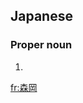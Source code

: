 ==Japanese==
{{ja-kanjitab|もり|おか|yomi=k}}

===Proper noun===
{{ja-pos|proper|もりおか}}

# {{surname|lang=ja|sort=もりおか}}

[[fr:森岡]]